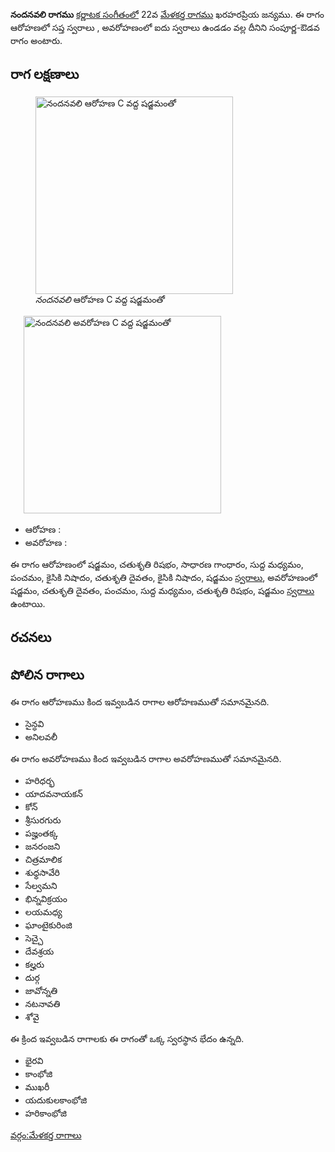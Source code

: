 {{Infobox ragam
	| name          	= నందనవలి
	| synonym	    	= 
	| mela          	= 
	| chakra        	= 
	| janaka        	= 
	| type          	= సంపూర్ణ-ఔడవ
	| arohanam      	= {{svaraC|S|R2|G2|M1|P|N2|D2|N2|S'}} 
	| avarohanam    	= {{svaraC|S'|D2|P|M1|R2|S}}
	| jeeva         	=
	| chhaya        	=
	| nyasa         	=
	| vishesha      	= 
	| equivalent  		= 
}}
{{కర్ణాటక సంగీత రాగాలు}}
'''నందనవలి రాగము''' [[కర్ణాటక సంగీతం]]లో 22వ [[మేళకర్త రాగము]] ఖరహరప్రియ జన్యము.  ఈ రాగం ఆరోహణలో సప్త స్వరాలు , అవరోహణంలో ఐదు స్వరాలు ఉండడం వల్ల దీనిని సంపూర్ణ-ఔడవ రాగం అంటారు.


==రాగ లక్షణాలు==
[[Image:nandanavali_ar_kb2wiki.png|thumb|right|316px|''నందనవలి'' ఆరోహణ C వద్ద షడ్జమంతో]]
	[[Image:nandanavali_av_kb2wiki.png|thumb|right|316px|''నందనవలి'' అవరోహణ C వద్ద షడ్జమంతో]]

* ఆరోహణ : {{svaraC|S|R2|G2|M1|P|N2|D2|N2|S'}} 
* అవరోహణ : {{svaraC|S'|D2|P|M1|R2|S}}

ఈ రాగం ఆరోహణంలో షడ్జమం, చతుశృతి రిషభం, సాధారణ  గాంధారం, సుద్ద మధ్యమం, పంచమం, కైసికి నిషాదం, చతుశృతి దైవతం, కైసికి నిషాదం, షడ్జమం [[స్వరాలు]], అవరోహణంలో షడ్జమం, చతుశృతి దైవతం, పంచమం, సుద్ద మధ్యమం, చతుశృతి రిషభం, షడ్జమం [[స్వరాలు]] ఉంటాయి.

==రచనలు==



==పోలిన రాగాలు==
ఈ రాగం ఆరోహణము కింద ఇవ్వబడిన రాగాల ఆరోహణముతో సమానమైనది.
*  సైన్ధవి
* అనిలవలీ

ఈ రాగం అవరోహణము కింద ఇవ్వబడిన రాగాల అవరోహణముతో సమానమైనది.
* హరిధర్భ
* యాదవనాయకన్
* కోన్
* శ్రీసురగురు
* పజ్హంతక్క
* జనరంజని
* చిత్రమాలిక
* శుధ్ధసావేరి
* సేల్వమని
* భిన్నవిక్రయం
* లయమధ్య
* ఘాంటైకురింజి
* సెచ్చై
* దేవశ్రయ
* కల్హరు
* దుర్గ
* జావోన్నతి
* నటనావతి
* శోవై

ఈ క్రింద ఇవ్వబడిన రాగాలకు ఈ రాగంతో ఒక్క స్వరస్థాన భేదం ఉన్నది.
* భైరవి
* కాంభోజి
* ముఖరీ
* యదుకులకాంభోజి
* హరికాంభోజి



[[వర్గం:మేళకర్త రాగాలు]]